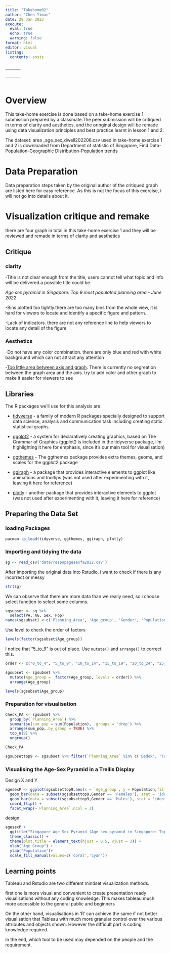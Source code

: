 ```yaml
---
title: "Takehome02"
author: "Chen Yiman"
date: 29 Jan 2023
execute:
  eval: true
  echo: true
  warning: false
format: html
editor: visual
listing: 
  contents: posts
---
```


|     |     |     |
|-----|-----|-----|
|     |     |     |
|     |     |     |
|     |     |     |
|     |     |     |

```{}
```

# Overview

This take-home exercise is done based on a take-home exercise 1 submission prepared by a classmate.The peer submission will be critiqued in terms of clarity and aesthetics, and the oringinal design will be remade using data visualization principles and best practice learnt in lesson 1 and 2.

The dataset: area \_age_sex_dwell202206.csv used in take-home exercise 1 and 2 is downloaded from Department of statistic of Singapore, Find Data-Population-Geographic Distribution-Population trends

# Data Preparation

Data preparation steps taken by the original author of the critiqued graph are listed here for easy reference. As this is not the focus of this exercise, i will not go into details about it.

# Visualization critique and remake

there are four graph in total in this take-home exercise 1 and they will be reviewed and remade in terms of clarity and aesthetics

## Critique

### clarity

-Title is not clear enough.from the title, users cannot tell what topic and info will be delivered.a possible title could be

*Age sex pyramid in Singapore: Top 9 most populated planning area - June 2022*

-Bins plotted too tightly.there are too many bins from the whole view, it is hard for viewers to locate and identify a apecific figure and pattern.

-Lack of indicators. there are not any reference line to help viewers to locate any detail of the figure

### Aesthetics

-Do not have any color combination. there are only blue and red with white background which can not attract any attention

\-[Too little area between axis and graph]{.underline}. There is currently no segreation between the graph area and the axis. try to add color and other graph to make it easier for viewers to see

### 

## Libraries

The R packages we'll use for this analysis are:

-   [tidyverse](https://www.tidyverse.org/) - a family of modern R packages specially designed to support data science, analysis and communication task including creating static statistical graphs.

-   [ggplot2](https://ggplot2.tidyverse.org/) - a system for declaratively creating graphics, based on The Grammar of Graphics (ggplot2 is included in the tidyverse package, i'm highlighting it here for emphasis, since it's our main tool for visualisation)

-   [[ggthemes]{.underline}](https://jrnold.github.io/ggthemes/reference/index.html) - The ggthemes package provides extra themes, geoms, and scales for the ggplot2 package

-   [[ggiraph]{.underline}](https://davidgohel.github.io/ggiraph/) - a package that provides interactive elements to ggplot like animations and tooltips (was not used after experimenting with it, leaving it here for reference)

-   [[plotly]{.underline}](https://plotly.com/r/) - another package that provides interactive elements to ggplot (was not used after experimenting with it, leaving it here for reference)

## Preparing the Data Set

### loading Packages

```r
pacman::p_load(tidyverse, ggthemes, ggiraph, plotly)
```

### Importing and tidying the data

```r
sg <- read_csv('data/respopagesexfa2022.csv')
```

After importing the original data into Rstudio, i want to check if there is any incorrect or messy

```r
str(sg)
```

We can observe that there are more data than we really need, so i choose select function to select some columns.

```r
sgsubset <- sg %>% 
  select(PA, AG, Sex, Pop)
names(sgsubset) <-c('Planning_Area', 'Age_group', 'Gender', 'Population')
```

Use level to check the order of factors

```r
levels(factor(sgsubset$Age_group))
```

I notice that "5_to_9" is out of place. Use `mutate()` and `arrange()` to correct this.

```r
order <- c("0_to_4", "5_to_9", "10_to_14", "15_to_19", "20_to_24", "25_to_29", "30_to_34", "35_to_39", "40_to_44", "45_to_49", "50_to_54", "55_to_59", "60_to_64", "65_to_69", "70_to_74", "75_to_79", "80_to_84", "85_to_89", "90_and_over")

sgsubset <- sgsubset %>%
  mutate(Age_group =  factor(Age_group, levels = order)) %>%
  arrange(Age_group)

levels(sgsubset$Age_group)
```

### Preparation for visualisation

```r
Check_PA <- sgsubset %>%
  group_by(`Planning_Area`) %>%
  summarise(sum_pop = sum(Population), .groups = 'drop') %>%
  arrange(sum_pop,.by_group = TRUE) %>%
  top_n(9) %>%
  ungroup()

Check_PA
```

```r
sgsubsettop9 <- sgsubset %>% filter(`Planning_Area` %in% c('Bedok', 'Tampines', 'Jurong West', 'Sengkang', 'Woodlands', 'Hougang', 'Yishun', 'Choa Chu Kang', 'Punggol'))
```

### Visualising the Age-Sex Pyramid in a Trellis Display

Design X and Y

```r
agesexP <- ggplot(sgsubsettop9,aes(x = `Age_group`, y = Population,fill = Gender)) + 
  geom_bar(data = subset(sgsubsettop9,Gender == 'Females'), stat = 'identity') + 
  geom_bar(data = subset(sgsubsettop9,Gender == 'Males'), stat = 'identity', mapping = aes(y = -(Population))) + 
  coord_flip() + 
  facet_wrap(~`Planning_Area`,ncol = 3)
```

design

```r
agesexP +
  ggtitle("Singapore Age-Sex Pyramid (Age sex pyramid in Singapore: Top 9 most populated planning area - June 2022") + 
  theme_classic() +
  theme(plot.title = element_text(hjust = 0.5, vjust = 3)) + 
  xlab("Age Group") + 
  ylab("Population")+
  scale_fill_manual(values=c('coral','cyan'))
```

## Learning points

Tableau and Rstudio are two different mindset visualization methods.

first one is more visual and convenient to create presentation ready visualisations without any coding knowledge. This makes tableau much more accessible to the general public and beginners

On the other hand, visualisations in 'R' can achieve the same if not better visualisation that Tableau with much more granular control over the various attributes and objects shown. However the difficult part is coding knowledge required.

In the end, which tool to be used may depended on the people and the requirement.
